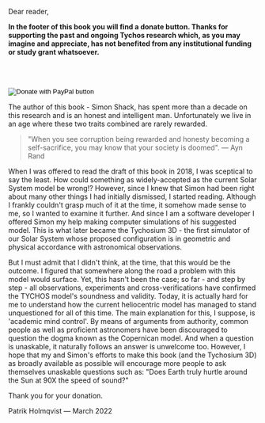 Dear reader,

**In the footer of this book you will find a donate button. Thanks for supporting the past and ongoing Tychos research which, as you may imagine and appreciate, has not benefited from any institutional funding or study grant whatsoever.**

<br/><br/>
 <form action="https://www.paypal.com/donate" method="post" target="_top">
        <input type="hidden" name="hosted_button_id" value="QM24P8BHT4HJE" />
        <input
          type="image"
          src="https://www.paypalobjects.com/en_US/IT/i/btn/btn_donateCC_LG.gif"
          border="0"
          name="submit"
          title="PayPal - The safer, easier way to pay online!"
          alt="Donate with PayPal button"
        />
        <img
          alt=""
          border="0"
          src="https://www.paypal.com/en_IT/i/scr/pixel.gif"
          width="1"
          height="1"
        />
    </form>
    
The author of this book - Simon Shack, has spent more than a decade on this research and is an honest and intelligent man. Unfortunately we live in an age where these two traits combined are rarely rewarded.

>"When you see corruption being rewarded and honesty becoming a self-sacrifice, you may know that your society is doomed". — Ayn Rand

When I was offered to read the draft of this book in 2018, I was sceptical to say the least. How could something as widely-accepted as the current Solar System model be wrong!? However, since I knew that Simon had been right about many other things I had initially dismissed, I started reading. Although I frankly couldn't grasp much of it at the time, it somehow made sense to me, so I wanted to examine it further. And since I am a software developer I offered Simon my help making computer simulations of his suggested model. This is what later became the Tychosium 3D - the first simulator of our Solar System whose proposed configuration is in geometric and physical accordance with astronomical observations. 

But I must admit that I didn't think, at the time, that this would be the outcome. I figured that somewhere along the road a problem with this model would surface. Yet, this hasn't been the case; so far - and step by step - all observations, experiments and cross-verifications have confirmed the TYCHOS model's soundness and validity. Today, it is actually hard for me to understand how the current heliocentric model has managed to stand unquestioned for all of this time. The main explanation for this, I suppose, is 'academic mind control'. By means of arguments from authority, common people as well as proficient astronomers have been discouraged to question the dogma known as the Copernican model. And when a question is unaskable, it naturally follows an answer is unwelcome too. However, I hope that my and Simon's efforts to make this book (and the Tychosium 3D) as broadly available as possible will encourage more people to ask themselves unaskable questions such as: "Does Earth truly hurtle around the Sun at 90X the speed of sound?"

Thank you for your donation. 

Patrik Holmqvist — March 2022
